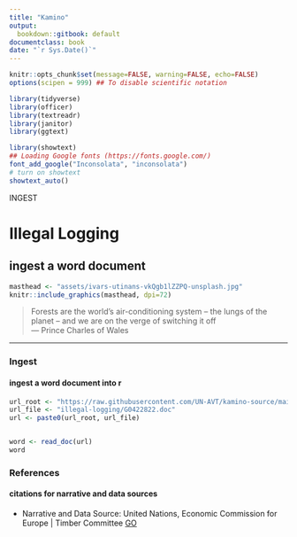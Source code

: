 ```yaml
---
title: "Kamino"
output:
  bookdown::gitbook: default
documentclass: book
date: "`r Sys.Date()`"
---
```


```r

knitr::opts_chunk$set(message=FALSE, warning=FALSE, echo=FALSE)
options(scipen = 999) ## To disable scientific notation

library(tidyverse)
library(officer)
library(textreadr)
library(janitor)
library(ggtext)

library(showtext)
## Loading Google fonts (https://fonts.google.com/)
font_add_google("Inconsolata", "inconsolata")
# turn on showtext
showtext_auto()

```

INGEST  

# Illegal Logging
## ingest a word document

```r

masthead <- "assets/ivars-utinans-vkQgb1lZZPQ-unsplash.jpg"
knitr::include_graphics(masthead, dpi=72)

```

>Forests are the world's air-conditioning system – the lungs of the planet – and we are on the verge of switching it off \
--- Prince Charles of Wales\


***

### Ingest
#### ingest a word document into r

```r


url_root <- "https://raw.githubusercontent.com/UN-AVT/kamino-source/main/sources/0-shared/data/"
url_file <- "illegal-logging/G0422822.doc"
url <- paste0(url_root, url_file)


word <- read_doc(url)
word

```


### References
#### citations for narrative and data sources

* Narrative and Data Source: United Nations, Economic Commission for Europe | Timber Committee [GO](https://unece.org/fileadmin/DAM/timber/docs/sem/2004-1/sem-2004-1.htm){target="_blank"}
